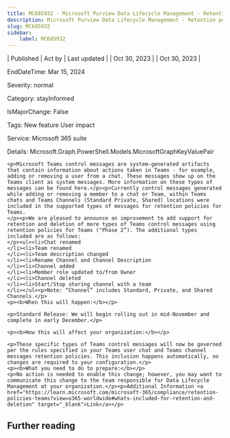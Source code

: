```yaml
---
title: MC685932 - Microsoft Purview Data Lifecycle Management - Retention policy support for more types of Microsoft Teams control messages
description: Microsoft Purview Data Lifecycle Management - Retention policy support for more types of Microsoft Teams control messages
slug: MC685932
sidebar:
    label: MC685932
---
```



| Published | Act by | Last updated |
| Oct 30, 2023 |  | Oct 30, 2023 |

EndDateTime: Mar 15, 2024

Severity: normal

Category: stayInformed

IsMajorChange: False

Tags: New feature User impact

Service: Microsoft 365 suite

Details: Microsoft.Graph.PowerShell.Models.MicrosoftGraphKeyValuePair

```
<p>Microsoft Teams control messages are system-generated artifacts that contain information about actions taken in Teams - for example, adding or removing a user from a chat. These messages show up on the Teams client as system messages. More information on these types of messages can be found here.</p><p>Currently control messages generated while adding or removing a member to a chat or Team, within Teams chats and Teams Channels (Standard Private, Shared) locations were included in the supported types of messages for retention policies for Teams.
</p><p>We are pleased to announce an improvement to add support for retention and deletion of more types of Teams control messages using retention policies for Teams ("Phase 2”). The additional types included are as follows:
</p><ul><li>Chat renamed
</li><li>Team renamed
</li><li>Team description changed
</li><li>Rename Channel and Channel Description
</li><li>Channel added
</li><li>Member role updated to/from Owner
</li><li>Channel deleted
</li><li>Start/Stop sharing channel with a team
</li></ul><p>Note: “Channel” includes Standard, Private, and Shared Channels.</p>
<p><b>When this will happen:</b></p>

<p>Standard Release: We will begin rolling out in mid-November and complete in early December.</p>

<p><b>How this will affect your organization:</b></p>

<p>These specific types of Teams control messages will now be governed per the rules specified in your Teams user chat and Teams channel messages retention policies. This inclusion happens automatically, no changes are required to your configuration.</p>
<p><b>What you need to do to prepare:</b></p>
<p>No action is needed to enable this change; however, you may want to communicate this change to the team responsible for Data Lifecycle Management at your organization.</p><p>Additional Information <a href="https://learn.microsoft.com/microsoft-365/compliance/retention-policies-teams?view=o365-worldwide#whats-included-for-retention-and-deletion" target="_blank">Link</a></p>
```

## Further reading

